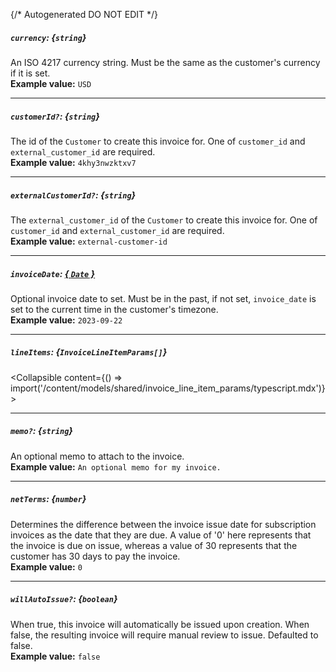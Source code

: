 {/* Autogenerated DO NOT EDIT  */}

##### `currency`: *{`string`}*
An ISO 4217 currency string. Must be the same as the customer's currency if it is set.
<br/>
**Example value:** `USD`

---
##### `customerId?`: *{`string`}*
The id of the `Customer` to create this invoice for. One of `customer_id` and `external_customer_id` are required.
<br/>
**Example value:** `4khy3nwzktxv7`

---
##### `externalCustomerId?`: *{`string`}*
The `external_customer_id` of the `Customer` to create this invoice for. One of `customer_id` and `external_customer_id` are required.
<br/>
**Example value:** `external-customer-id`

---
##### `invoiceDate`: [*{ `Date` }*](https://developer.mozilla.org/en-US/docs/Web/JavaScript/Reference/Global_Objects/Date)
Optional invoice date to set. Must be in the past, if not set, `invoice_date` is set to the current time in the customer's timezone.
<br/>
**Example value:** `2023-09-22`

---
##### `lineItems`: *{`InvoiceLineItemParams[]`}*
<Collapsible content={() => import('/content/models/shared/invoice_line_item_params/typescript.mdx')}>
</Collapsible>

---
##### `memo?`: *{`string`}*
An optional memo to attach to the invoice.
<br/>
**Example value:** `An optional memo for my invoice.`

---
##### `netTerms`: *{`number`}*
Determines the difference between the invoice issue date for subscription invoices as the date that they are due. A value of '0' here represents that the invoice is due on issue, whereas a value of 30 represents that the customer has 30 days to pay the invoice.
<br/>
**Example value:** `0`

---
##### `willAutoIssue?`: *{`boolean`}*
When true, this invoice will automatically be issued upon creation. When false, the resulting invoice will require manual review to issue. Defaulted to false.
<br/>
**Example value:** `false`

